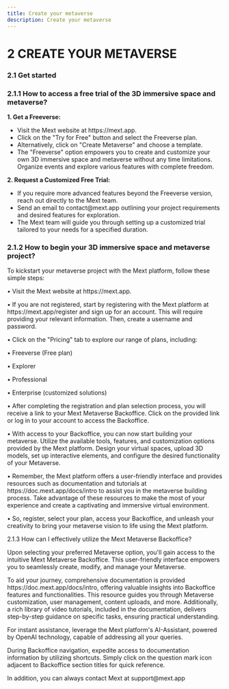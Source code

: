 ```yaml
---
title: Create your metaverse
description: Create your metaverse
---
```


# 2	CREATE YOUR METAVERSE 

### 2.1	Get started 

### 2.1.1	How to access a free trial of the 3D immersive space and metaverse?

**1.	Get a Freeverse:**

* Visit the Mext website at https\://mext.app.
* Click on the "Try for Free" button and select the Freeverse plan.
* Alternatively, click on "Create Metaverse" and choose a template.
* The "Freeverse" option empowers you to create and customize your own 3D immersive space and metaverse without any time limitations. Organize events and explore various features with complete freedom.

**2.	Request a Customized Free Trial:**

* If you require more advanced features beyond the Freeverse version, reach out directly to the Mext team.
* Send an email to contact\@mext.app outlining your project requirements and desired features for exploration.
* The Mext team will guide you through setting up a customized trial tailored to your needs for a specified duration.

### 2.1.2	How to begin your 3D immersive space and metaverse project? 

To kickstart your metaverse project with the Mext platform, follow these simple steps:

•	Visit the Mext website at https\://mext.app.

•	If you are not registered, start by registering with the Mext platform at https\://mext.app/register and sign up for an account. This will require providing your relevant information. Then, create a username and password.

•	Click on the "Pricing" tab to explore our range of plans, including:

•	Freeverse (Free plan)

•	Explorer

•	Professional

•	Enterprise (customized solutions)

•	After completing the registration and plan selection process, you will receive a link to your Mext Metaverse Backoffice. Click on the provided link or log in to your account to access the Backoffice.

•	With access to your Backoffice, you can now start building your metaverse. Utilize the available tools, features, and customization options provided by the Mext platform. Design your virtual spaces, upload 3D models, set up interactive elements, and configure the desired functionality of your Metaverse.

•	Remember, the Mext platform offers a user-friendly interface and provides resources such as documentation and tutorials at https\://doc.mext.app/docs/intro to assist you in the metaverse building process. Take advantage of these resources to make the most of your experience and create a captivating and immersive virtual environment.

•	So, register, select your plan, access your Backoffice, and unleash your creativity to bring your metaverse vision to life using the Mext platform.

2.1.3	How can I effectively utilize the Mext Metaverse Backoffice?

Upon selecting your preferred Metaverse option, you'll gain access to the intuitive Mext Metaverse Backoffice. This user-friendly interface empowers you to seamlessly create, modify, and manage your Metaverse.

To aid your journey, comprehensive documentation is provided https\://doc.mext.app/docs/intro, offering valuable insights into Backoffice features and functionalities. This resource guides you through Metaverse customization, user management, content uploads, and more. Additionally, a rich library of video tutorials, included in the documentation, delivers step-by-step guidance on specific tasks, ensuring practical understanding.

For instant assistance, leverage the Mext platform's AI-Assistant, powered by OpenAI technology, capable of addressing all your queries.

During Backoffice navigation, expedite access to documentation information by utilizing shortcuts. Simply click on the question mark icon adjacent to Backoffice section titles for quick reference.

In addition, you can always contact Mext at support\@mext.app
